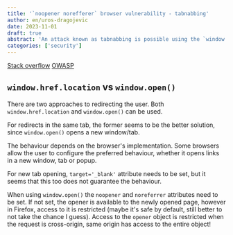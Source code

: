```yaml
---
title: '`noopener norefferer` browser vulnerability - tabnabbing'
author: en/uros-dragojevic
date: 2023-11-01
draft: true
abstract: 'An attack known as tabnabbing is possible using the `window.opener` attribute available in the browser. `noopener norefferer` is a way to prevent the attack.'
categories: ['security']
---
```


[Stack overflow](https://stackoverflow.com/questions/50709625/link-with-target-blank-and-rel-noopener-noreferrer-still-vulnerable)
[OWASP](https://owasp.org/www-community/attacks/Reverse_Tabnabbing)

## `window.href.location` vs `window.open()`

There are two approaches to redirecting the user. Both `window.href.location` and `window.open()` can be used.

For redirects in the same tab, the former seems to be the better solution, since `window.open()` opens a new window/tab.

The behaviour depends on the browser's implementation. Some browsers allow the user to configure the preferred behaviour, whether it opens links in a new window, tab or popup.

For new tab opening, `target='_blank'` attribute needs to be set, but it seems that this too does not guarantee the behaviour.

When using `window.open()` the `noopener` and `noreferrer` attributes need to be set. If not set, the opener is available to the newly opened page, however in Firefox, access to it is restricted (maybe it's safe by default, still better to not take the chance I guess).
Access to the `opener` object is restricted when the request is cross-origin, same origin has access to the entire object!